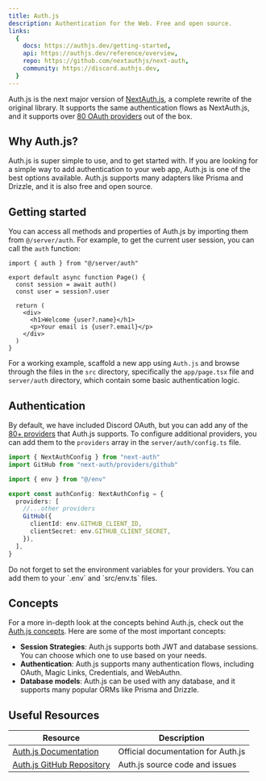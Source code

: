```yaml
---
title: Auth.js
description: Authentication for the Web. Free and open source.
links:
  {
    docs: https://authjs.dev/getting-started,
    api: https://authjs.dev/reference/overview,
    repo: https://github.com/nextauthjs/next-auth,
    community: https://discord.authjs.dev,
  }
---
```


Auth.js is the next major version of [NextAuth.js](https://next-auth.js.org/), a
complete rewrite of the original library. It supports the same authentication
flows as NextAuth.js, and it supports over
[80 OAuth providers](https://authjs.dev/getting-started/authentication/oauth)
out of the box.

## Why Auth.js?

Auth.js is super simple to use, and to get started with. If you are looking for
a simple way to add authentication to your web app, Auth.js is one of the best
options available. Auth.js supports many adapters like Prisma and Drizzle, and
it is also free and open source.

## Getting started

You can access all methods and properties of Auth.js by importing them from
`@/server/auth`. For example, to get the current user session, you can call the
`auth` function:

```tsx title="page.tsx" showLineNumbers
import { auth } from "@/server/auth"

export default async function Page() {
  const session = await auth()
  const user = session?.user

  return (
    <div>
      <h1>Welcome {user?.name}</h1>
      <p>Your email is {user?.email}</p>
    </div>
  )
}
```

For a working example, scaffold a new app using `Auth.js` and browse through the
files in the `src` directory, specifically the `app/page.tsx` file and
`server/auth` directory, which contain some basic authentication logic.

## Authentication

By default, we have included Discord OAuth, but you can add any of the
[80+ providers](https://authjs.dev/getting-started/authentication/oauth) that
Auth.js supports. To configure additional providers, you can add them to the
`providers` array in the `server/auth/config.ts` file.

```ts title="server/auth/config.ts" showLineNumbers
import { NextAuthConfig } from "next-auth"
import GitHub from "next-auth/providers/github"

import { env } from "@/env"

export const authConfig: NextAuthConfig = {
  providers: [
    //...other providers
    GitHub({
      clientId: env.GITHUB_CLIENT_ID,
      clientSecret: env.GITHUB_CLIENT_SECRET,
    }),
  ],
}
```

<Callout type="warning" title="NOTE">
  Do not forget to set the environment variables for your providers. You can add
  them to your `.env` and `src/env.ts` files.
</Callout>

## Concepts

For a more in-depth look at the concepts behind Auth.js, check out the
[Auth.js concepts](https://authjs.dev/concepts). Here are some of the most
important concepts:

- **Session Strategies**: Auth.js supports both JWT and database sessions. You
  can choose which one to use based on your needs.
- **Authentication**: Auth.js supports many authentication flows, including
  OAuth, Magic Links, Credentials, and WebAuthn.
- **Database models**: Auth.js can be used with any database, and it supports
  many popular ORMs like Prisma and Drizzle.

## Useful Resources

| Resource                                                             | Description                        |
| -------------------------------------------------------------------- | ---------------------------------- |
| [Auth.js Documentation](https://authjs.dev/getting-started)          | Official documentation for Auth.js |
| [Auth.js GitHub Repository](https://github.com/nextauthjs/next-auth) | Auth.js source code and issues     |
